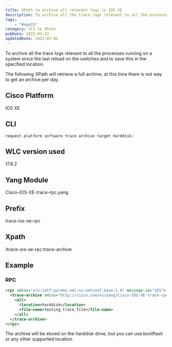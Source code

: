 ```yaml
---
title: XPath to archive all relevant logs in IOS XE
description: To archive all the trace logs relevant to all the processes running on a system since the last reload on the switches and to save this in the specified location.
tags:
	- "#xpath"
category: CLI to XPath
pubDate: 2022-03-12
updatedDate: 2023-03-05
---
```


To archive all the trace logs relevant to all the processes running on a system since the last reload on the switches and to save this in the specified location.

The following XPath will retrieve a full archive, at this time there is not way to get an archive per day.   

## Cisco Platform

IOS XE

## CLI

```
request platform software trace archive target harddisk:
```

## WLC version used

17.6.2

## Yang Module

Cisco-IOS-XE-trace-rpc.yang

## Prefix


trace-ios-xe-rpc


## Xpath


/trace-ios-xe-rpc:trace-archive

## Example

### RPC

```xml
<rpc xmlns="urn:ietf:params:xml:ns:netconf:base:1.0" message-id="101">
  <trace-archive xmlns="http://cisco.com/ns/yang/Cisco-IOS-XE-trace-rpc">
    <all>
      <location>harddisk</location>
      <file-name>testing_trace_file</file-name>
    </all>
  </trace-archive>
</rpc>
```

The archive will be stored on the harddisk drive, but you can use bootflash or any other supported location.

